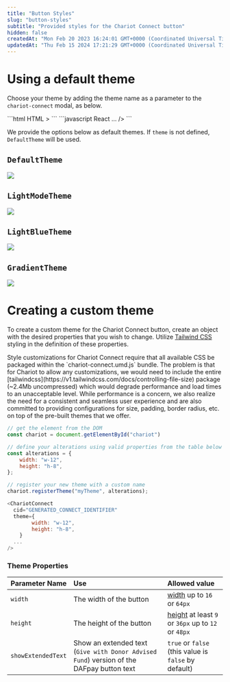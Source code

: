 ```yaml
---
title: "Button Styles"
slug: "button-styles"
subtitle: "Provided styles for the Chariot Connect button"
hidden: false
createdAt: "Mon Feb 20 2023 16:24:01 GMT+0000 (Coordinated Universal Time)"
updatedAt: "Thu Feb 15 2024 17:21:29 GMT+0000 (Coordinated Universal Time)"
---
```

# Using a default theme

Choose your theme by adding the theme name as a parameter to the `chariot-connect` modal, as below.

<CodeBlocks>
```html HTML
<chariot-connect 
	id="chariot" 
	cid="GENERATED_CONNECT_IDENTIFIER" 
	theme="THEME_NAME" <!-- Add this parameter ->
>
</chariot-connect>
```
```javascript React
<ChariotConnect 
  cid="GENERATED_CONNECT_IDENTIFIER" 
  theme="THEME_NAME" <!-- Add this parameter -> 
  ...
/>
```
</CodeBlocks>

We provide the options below as default themes. If `theme` is not defined, `DefaultTheme` will be used.

## `DefaultTheme`

<img src='../../images/8155407-DefaultTheme.svg' />


## `LightModeTheme`

<img src='../../images/a7b65c5-LightMode.svg' />


## `LightBlueTheme`

<img src='../../images/9c06770-LightBlue.svg' />


## `GradientTheme`

<img src='../../images/446fbf1-Gradient.svg' />


# Creating a custom theme

To create a custom theme for the Chariot Connect button, create an object with the desired properties that you wish to change. Utilize [Tailwind CSS](https://tailwindcss.com/) styling in the definition of these properties.

<Info title="Important Note for Style Customizations">
 Style customizations for Chariot Connect require that all available CSS be packaged within the `chariot-connect.umd.js` bundle. The problem is that for Chariot to allow any customizations, we would need to include the entire [tailwindcss](https://v1.tailwindcss.com/docs/controlling-file-size) package (~2.4Mb uncompressed) which would degrade performance and load times to an unacceptable level. While performance is a concern, we also realize the need for a consistent and seamless user experience and are also committed to providing configurations for size, padding, border radius, etc. on top of the pre-built themes that we offer.
</Info>

```javascript JavaScript
// get the element from the DOM
const chariot = document.getElementById("chariot")

// define your alterations using valid properties from the table below
const alterations = {
	width: "w-12",
	height: "h-8",
};

// register your new theme with a custom name
chariot.registerTheme("myTheme", alterations);
```
```javascript React
<ChariotConnect 
  cid="GENERATED_CONNECT_IDENTIFIER" 
  theme={
        width: "w-12",
        height: "h-8",
    }
  ...
/>
```

### Theme Properties

| Parameter Name     | Use                                                                                      | Allowed value                                                                             |
| :----------------- | :--------------------------------------------------------------------------------------- | :---------------------------------------------------------------------------------------- |
| `width`            | The width of the button                                                                  | [width](https://tailwindcss.com/docs/width) up to `16` or `64px`                          |
| `height`           | The height of the button                                                                 | [height](https://tailwindcss.com/docs/height) at least `9` or `36px` up to `12` or `48px` |
| `showExtendedText` | Show an extended text (`Give with Donor Advised Fund`) version of the DAFpay button text | `true` or `false` (this value is `false` by default)                                      |

